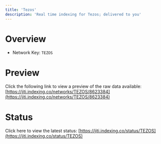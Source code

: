 ```yaml
---
title: 'Tezos'
description: 'Real time indexing for Tezos; delivered to you'
---
```


# Overview
- Network Key: `TEZOS`

# Preview
Click the following link to view a preview of the raw data available: [https://jiti.indexing.co/networks/TEZOS/8623384](https://jiti.indexing.co/networks/TEZOS/8623384)

# Status
Click here to view the latest status: [https://jiti.indexing.co/status/TEZOS](https://jiti.indexing.co/status/TEZOS)
